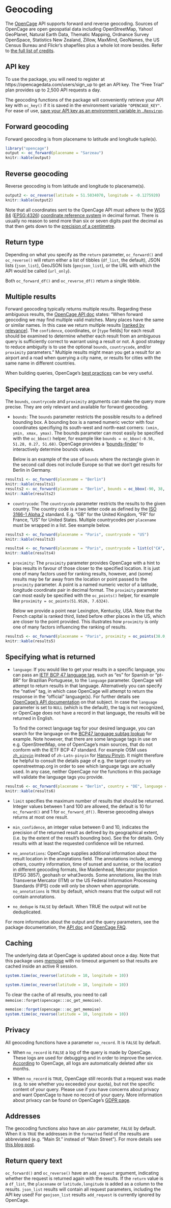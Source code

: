 # Geocoding

The [OpenCage](https://opencagedata.com/) API supports forward and reverse geocoding. Sources of OpenCage are open geospatial data including OpenStreetMap, Yahoo! GeoPlanet, Natural Earth Data, Thematic Mapping, Ordnance Survey OpenSpace, Statistics New Zealand, Zillow, MaxMind, GeoNames, the US Census Bureau and Flickr's shapefiles plus a whole lot more besides. Refer to [the full list of credits](https://opencagedata.com/credits).

## API key

To use the package, you will need to register at https://opencagedata.com/users/sign_up to get an API key. The "Free Trial" plan provides up to 2,500 API requests a day. 

The geocoding functions of the package will conveniently retrieve your API key with `oc_key()` if it is saved in the environment variable `"OPENCAGE_KEY"`. For ease of use, [save your API key as an environment variable in `.Renviron`](https://happygitwithr.com/github-pat.html#step-by-step).

## Forward geocoding

Forward geocoding is from placename to latitude and longitude tuple(s).

```r
library("opencage")
output <- oc_forward(placename = "Sarzeau")
knitr::kable(output)
```

## Reverse geocoding

Reverse geocoding is from latitude and longitude to placename(s).

```r
output2 <- oc_reverse(latitude = 51.5034070, longitude = -0.1275920)
knitr::kable(output2)
```

Note that all coordinates sent to the OpenCage API must adhere to the [WGS 84](https://en.wikipedia.org/wiki/World_Geodetic_System) ([EPSG:4326](http://epsg.io/4326)) [coordinate reference system](https://en.wikipedia.org/wiki/Spatial_reference_system) in decimal format. There is usually no reason to send more than six or seven digits past the decimal as that then gets down to the [precision of a centimetre](https://en.wikipedia.org/wiki/Decimal_degrees).

## Return type

Depending on what you specify as the `return` parameter, `oc_forward()` and `oc_reverse()` will return either a list of tibbles (`df_list`, the default), JSON lists (`json_list`), GeoJSON lists (`geojson_list`), or the URL with which the API would be called (`url_only`).

Both `oc_forward_df()` and `oc_reverse_df()` return a single tibble. 

## Multiple results

Forward geocoding typically returns multiple results. Regarding these ambiguous results, the [OpenCage API doc](https://opencagedata.com/api#ambiguous-results) states: "When forward geocoding we may find multiple valid matches. Many places have the same or similar names. In this case we return multiple results [[ranked by relevance](https://opencagedata.com/api#ranking)]. The `confidence`, coordinates, or [`type` fields] for each result should be examined to determine whether each result from an ambiguous query is sufficiently correct to warrant using a result or not. A good strategy to reduce ambiguity is to use the optional `bounds`, `countrycode`, and/or `proximity` parameters." Multiple results might mean you get a result for an airport and a road when querying a city name, or results for cities with the same name in different countries. 

When building queries, OpenCage's [best practices](https://opencagedata.com/api#bestpractices) can be very useful.

## Specifying the target area

The `bounds`, `countrycode` and `proximity` arguments can make the query more precise. They are only relevant and available for forward geocoding. 

* `bounds`: The `bounds` parameter restricts the possible results to a defined bounding box. A bounding box is a named numeric vector with four coordinates specifiying its south-west and north-east corners: `(xmin, ymin, xmax, ymax)`. The bounds parameter can most easily be specified with the `oc_bbox()` helper, for example like `bounds = oc_bbox(-0.56, 51.28, 0.27, 51.68)`. OpenCage provides a '[bounds-finder](https://opencagedata.com/bounds-finder)' to interactively determine bounds values.

  Below is an example of the use of `bounds` where the rectangle given in the second call does not include Europe so that we don't get results for Berlin in Germany.

```r
results1 <- oc_forward(placename = "Berlin")
knitr::kable(results1)
results2 <- oc_forward(placename = "Berlin", bounds = oc_bbox(-90, 38, 0, 45))
knitr::kable(results2)
```

* `countrycode`: The `countrycode` parameter restricts the results to the given country. The country code is a two letter code as defined by the [ISO 3166-1 Alpha 2](https://www.iso.org/obp/ui/#search/code) standard. E.g. "GB" for the United Kingdom, "FR" for France, "US" for United States. Multiple countrycodes per `placename` must be wrapped in a list. See example below.

```r
results3 <- oc_forward(placename = "Paris", countrycode = "US")
knitr::kable(results3)

results4 <- oc_forward(placename = "Paris", countrycode = list(c("CA", "US")))
knitr::kable(results4)

```

* `proximity`: The `proximity` parameter provides OpenCage with a hint to bias results in favour of those closer to the specified location. It is just one of many factors used for ranking results, however, and (some) results may be far away from the location or point passed to the `proximity` parameter. A point is a named numeric vector of a latitude, longitude coordinate pair in decimal format. The `proximity` parameter can most easily be specified with the `oc_points()` helper, for example like `proximity = oc_points(51.9526, 7.6324)`.

  Below we provide a point near Lexington, Kentucky, USA. Note that the French capital is ranked third, listed before other places in the US, which are closer to the point provided. This illustrates how `proximity` is only one of many factors influencing the ranking of results.

```r
results5 <- oc_forward(placename = "Paris", proximity = oc_points(38.0, -84.6))
knitr::kable(results5)

```


## Specifying what is returned

* `language`: If you would like to get your results in a specific language, you can pass an [IETF BCP 47 language tag](https://en.wikipedia.org/wiki/IETF_language_tag), such as "es" for Spanish or "pt-BR" for Brazilian Portuguese, to the `language` parameter. OpenCage will attempt to return results in that language. Alternatively you can specify the "native" tag, in which case OpenCage will attempt to return the response in the "official" language(s). For further details see [OpenCage's API documentation](https://opencagedata.com/api#language) on that subject. In case the `language` parameter is set to `NULL` (which is the default), the tag is not recognized, or OpenCage does not have a record in that language, the results will be returned in English. 

  To find the correct language tag for your desired language, you can search for the language on the [BCP47 language subtag lookup](https://r12a.github.io/app-subtags/) for example. Note however, that there are some language tags in use on e.g. OpenStreetMap, one of OpenCage's main sources, that do not conform with the IETF BCP 47 standard. For example OSM uses [`zh_pinyin`](https://wiki.openstreetmap.org/w/index.php?title=Multilingual_names#China) instead of `zh-Latn-pinyin` for [Hanyu Pinyin](https://en.wikipedia.org/wiki/Pinyin). It might therefore be helpful to consult the details page of e.g. the target country on openstreetmap.org in order to see which language tags are actually used. In any case, neither OpenCage nor the functions in this package will validate the language tags you provide.

```r
results6 <- oc_forward(placename = "Berlin", country = "DE", language = "de")
knitr::kable(results6)

```

* `limit` specifies the maximum number of results that should be returned. Integer values between 1 and 100 are allowed, the default is 10 for `oc_forward()` and 1 for `oc_forward_df()`. Reverse geocoding always returns at most one result. 

* `min_confidence`, an integer value between 0 and 10, indicates the precision of the returned result as defined by its geographical extent, (i.e. by the extent of the result's bounding box). See the \href{API documentation}{https://opencagedata.com/api#confidence} for details. Only results with at least the requested confidence will be returned.

* `no_annotations`: OpenCage supplies additional information about the result location in the annotations field. The annotations include, among others, country information, time of sunset and sunrise, or the location in different geocoding formats, like Maidenhead, Mercator projection (EPSG 3857), geohash or what3words. Some annotations, like the Irish Transverse Mercator (ITM) or the US Federal Information Processing Standards (FIPS) code will only be shown when appropriate. `no_annotations` is `TRUE` by default, which means that the output will not contain annotations.

* `no_dedupe` is `FALSE` by default. When TRUE the output will not be deduplicated.

For more information about the output and the query parameters, see the package documentation, the [API doc](https://opencagedata.com/api) and [OpenCage FAQ](https://opencagedata.com/faq).

## Caching

The underlying data at OpenCage is updated about once a day. Note that this package uses [memoise](https://github.com/r-lib/memoise) with no timeout argument so that results are cached inside an active R session. 

```r
system.time(oc_reverse(latitude = 10, longitude = 10))

system.time(oc_reverse(latitude = 10, longitude = 10))

```

To clear the cache of all results, you need to call `memoise::forget(opencage:::oc_get_memoise)`.

```r
memoise::forget(opencage:::oc_get_memoise)
system.time(oc_reverse(latitude = 10, longitude = 10))

```

## Privacy

All geocoding functions have a parameter `no_record`. It is `FALSE` by default. 

* When `no_record` is `FALSE` a log of the query is made by OpenCage. These logs are used for debugging and in order to improve the service. [According](https://opencagedata.com/faq#legal) to OpenCage, all logs are automatically deleted after six months. 

* When `no_record` is `TRUE`, OpenCage still records that a request was made (e.g. to see whether you exceeded your quota), but not the specific content of your query. Please use if you have concerns about privacy and want OpenCage to have no record of your query. More information about privacy can be found on OpenCage's [GDPR page](https://opencagedata.com/gdpr).

## Addresses

The geocoding functions also have an `abbr` parameter, `FALSE` by default. When it is `TRUE` the addresses in the `formatted` field of the results are abbreviated (e.g. "Main St." instead of "Main Street"). For more details see [this blog post](http://blog.opencagedata.com/post/160294347883/shrtr-pls).

## Return query text

`oc_forward()` and `oc_reverse()` have an `add_request` argument, indicating whether the request is returned again with the results. If the `return` value is a `df_list`, the `placename` or `latitude,longitude` is added as a column to the results. `json_list` results will contain all request parameters, including the API key used! For `geojson_list` results `add_request` is currently ignored by OpenCage.
